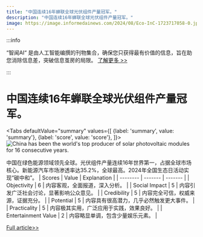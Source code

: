 ```yaml
---
title: "中国连续16年蝉联全球光伏组件产量冠军。"
description: "中国连续16年蝉联全球光伏组件产量冠军。"
image: https://image.informedainews.com/2024/08/Eco-InC-1723717058-0.jpg
---
```



:::info

“智闻AI“ 是由人工智能编撰的刊物集合，确保您只获得最有价值的信息，旨在助您消除信息差，突破信息茧房的局限。  [了解更多 >>](/)

:::

# 中国连续16年蝉联全球光伏组件产量冠军。


<Tabs
	defaultValue="summary"
	values={[
	{label: 'summary', value: 'summary'},
	{label: 'score', value: 'score'},
]}>
<TabItem value="summary">
<img
  src="https://image.informedainews.com/2024/08/Eco-InC-1723717058-0.jpg"
  alt="China has been the world's top producer of solar photovoltaic modules for 16 consecutive years."
/>



中国在绿色能源领域领先全球。光伏组件产量连续16年世界第一，占据全球市场核心。新能源汽车市场渗透率达35.2%，全球最高。2024年全国生态日活动实现“碳中和”。
</TabItem>
<TabItem value="score">
	| Scores     | Value   | Explanation |
	| -------- | ------- | ------- |
	| Objectivity  | 6    | 内容客观，全面报道，深入分析。    |
	| Social Impact | 5     | 内容引发广泛社会讨论，显著影响公众意见。    |
	| Credibility    | 5    | 内容完全可信，权威来源，证据充分。    |
	| Potential    | 5    | 内容具有很高潜力，几乎必然触发更大事件。    |
	| Practicality    | 5    | 内容极其实用，广泛应用于实践，效果良好。    |
	| Entertainment Value    | 2    | 内容略显单调，包含少量娱乐元素。    |
</TabItem>
</Tabs>

[Full article>>](https://www.cnbeta.com.tw/articles/tech/1442306.htm)
